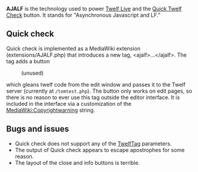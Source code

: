 '''AJALF''' is the technology used to power [[Twelf Live]] and the [[Project:TwelfTag#Quick_check|Quick Twelf Check]] button. It stands for "Asynchronous Javascript and LF."

== Quick check ==

Quick check is implemented as a MediaWiki extension (extensions/AJALF.php) that introduces a new tag, <nowiki><ajalf>...</ajalf></nowiki>. The tag adds a button

:<ajalf>(unused)</ajalf>

which gleans twelf code from the edit window and passes it to the Twelf server (currently at <tt>/tomtest.php</tt>). The button only works on edit pages, so there is no reason to ever use this tag outside the editor interface. It is included in the interface via a customization of the [[MediaWiki:Copyrightwarning]] string.


== Bugs and issues ==
* Quick check does not support any of the [[Project:TwelfTag|TwelfTag]] parameters.
* The output of Quick check appears to escape apostrophes for some reason.
* The layout of the close and info buttons is terrible.

{{stub}}